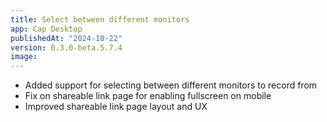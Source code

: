 ```yaml
---
title: Select between different monitors
app: Cap Desktop
publishedAt: "2024-10-22"
version: 0.3.0-beta.5.7.4
image:
---
```


- Added support for selecting between different monitors to record from
- Fix on shareable link page for enabling fullscreen on mobile
- Improved shareable link page layout and UX
